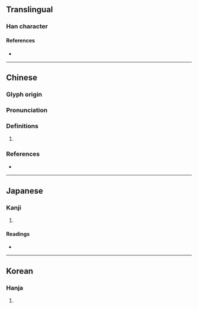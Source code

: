 {{character info}}
==Translingual==

===Han character===
{{Han char|rn=18|rad=刀|as=09|sn=11|four=22200|canj=UBLN|ids=⿰耑刂}}

====References====
* {{Han ref|kx=0142.170|dkj=02091|dj=0322.030|hdz=10348.070|uh=526C|ud=21100|bh=D46B|bd=54379}}

----

==Chinese==
{{zh-forms}}

===Glyph origin===
{{Han etym}}

===Pronunciation===
{{zh-pron
|m=zhì,duān
|c=zai3,tyun4
|mc=y
|oc=y
|cat=
}}

===Definitions===
{{zh-hanzi}}

# {{rfdef|zh}}

===References===
* {{R:yue:mfccd}}

----

==Japanese==

===Kanji===
{{ja-kanji|grade=|rs=刀09}}

# {{rfdef|ja|sort=刀09}} <!-- line may be deleted if/when POS headers are added -->

====Readings====
* {{ja-readings|on=[[たん]] (tan), [[せん]] (sen), [[せい]] (sei)|kun=[[たつ]] (tatsu), [[さばく]] (sabaku)}}

----

==Korean==

===Hanja===
{{ko-hanja|hangeul=단|rv=dan|mr=tan}}

# {{rfdef|ko|sort=刀09}}